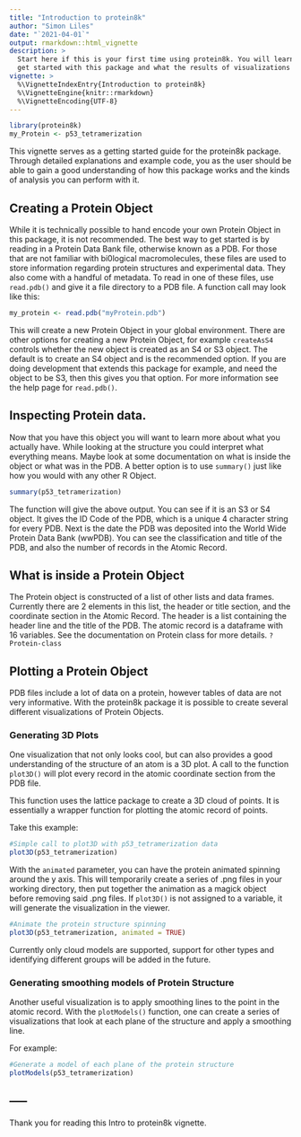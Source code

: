 ```yaml
---
title: "Introduction to protein8k"
author: "Simon Liles"
date: "`2021-04-01`"
output: rmarkdown::html_vignette
description: > 
  Start here if this is your first time using protein8k. You will learn how to
  get started with this package and what the results of visualizations mean. 
vignette: >
  %\VignetteIndexEntry{Introduction to protein8k}
  %\VignetteEngine{knitr::rmarkdown}
  %\VignetteEncoding{UTF-8}
---
```


```r
library(protein8k)
my_Protein <- p53_tetramerization
```

This vignette serves as a getting started guide for the protein8k package. Through detailed explanations and example code, you as the user should be able to gain a good understanding of how this package works and the kinds of analysis you can perform with it. 

## Creating a Protein Object
While it is technically possible to hand encode your own Protein Object in this package, it is not recommended. The best way to get started is by reading in a Protein Data Bank file, otherwise known as a PDB. For those that are not familiar with bi0logical macromolecules, these files are used to store information regarding protein structures and experimental data. They also come with a handful of metadata. To read in one of these files, use `read.pdb()` and give it a file directory to a PDB file. A function call may look like this: 

```r
my_protein <- read.pdb("myProtein.pdb")
```

This will create a new Protein Object in your global environment. There are other options for creating a new Protein Object, for example `createAsS4` controls whether the new object is created as an S4 or S3 object. The default is to create an S4 object and is the recommended option. If you are doing development that extends this package for example, and need the object to be S3, then this gives you that option. For more information see the help page for `read.pdb()`. 

## Inspecting Protein data. 
Now that you have this object you will want to learn more about what you actually have. While looking at the structure you could interpret what everything means. Maybe look at some documentation on what is inside the object or what was in the PDB. A better option is to use `summary()` just like how you would with any other R Object. 

```r
summary(p53_tetramerization)
```

The function will give the above output. You can see if it is an S3 or S4 object. It gives the ID Code of the PDB, which is a unique 4 character string for every PDB. Next is the date the PDB was deposited into the World Wide Protein Data Bank (wwPDB). You can see the classification and title of the PDB, and also the number of records in the Atomic Record. 

## What is inside a Protein Object
The Protein object is constructed of a list of other lists and data frames. Currently there are 2 elements in this list, the header or title section, and the coordinate section in the Atomic Record. The header is a list containing the header line and the title of the PDB. The atomic record is a dataframe with 16 variables. See the documentation on Protein class for more details. `?Protein-class`

## Plotting a Protein Object
PDB files include a lot of data on a protein, however tables of data are not very informative. With the protein8k package it is possible to create several different visualizations of Protein Objects. 

### Generating 3D Plots
One visualization that not only looks cool, but can also provides a good understanding of the structure of an atom is a 3D plot. A call to the function `plot3D()` will plot every record in the atomic coordinate section from the PDB file. 

This function uses the lattice package to create a 3D cloud of points. It is essentially a wrapper function for plotting the atomic record of points. 

Take this example: 
```r
#Simple call to plot3D with p53_tetramerization data
plot3D(p53_tetramerization)
```

With the `animated` parameter, you can have the protein animated spinning around the y axis. This will temporarily create a series of .png files in your working directory, then put together the animation as a magick object before removing said .png files. If `plot3D()` is not assigned to a variable, it will generate the visualization in the viewer. 

```r
#Animate the protein structure spinning
plot3D(p53_tetramerization, animated = TRUE)
```

Currently only cloud models are supported, support for other types and identifying different groups will be added in the future. 

### Generating smoothing models of Protein Structure
Another useful visualization is to apply smoothing lines to the point in the atomic record. With the `plotModels()` function, one can create a series of visualizations that look at each plane of the structure and apply a smoothing line. 

For example: 
```r
#Generate a model of each plane of the protein structure
plotModels(p53_tetramerization)
```

## -----
Thank you for reading this Intro to protein8k vignette. 


